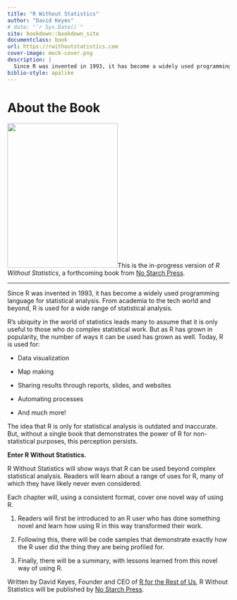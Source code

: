 ```yaml
--- 
title: "R Without Statistics"
author: "David Keyes"
# date: "`r Sys.Date()`"
site: bookdown::bookdown_site
documentclass: book
url: https://rwithoutstatistics.com
cover-image: mock-cover.png
description: |
  Since R was invented in 1993, it has become a widely used programming language for statistical analysis. From academia to the tech world and beyond, R is used for a wide range of statistical analysis. R Without Statistics will show ways that R can be used beyond complex statistical analysis. Readers will learn about a range of uses for R, many of which they have likely never even considered.
biblio-style: apalike
---
```


# About the Book {-}

<img src="mock-cover.png" class="cover" width="250" height="328"/>This is the in-progress version of *R Without Statistics*, a forthcoming book from [No Starch Press](https://www.nostarch.com/).

<hr>

Since R was invented in 1993, it has become a widely used programming language for statistical analysis. From academia to the tech world and beyond, R is used for a wide range of statistical analysis.

R's ubiquity in the world of statistics leads many to assume that it is only useful to those who do complex statistical work. But as R has grown in popularity, the number of ways it can be used has grown as well. Today, R is used for:

-   Data visualization

-   Map making

-   Sharing results through reports, slides, and websites

-   Automating processes

-   And much more!

The idea that R is only for statistical analysis is outdated and inaccurate. But, without a single book that demonstrates the power of R for non-statistical purposes, this perception persists.

**Enter R Without Statistics.**

R Without Statistics will show ways that R can be used beyond complex statistical analysis. Readers will learn about a range of uses for R, many of which they have likely never even considered.

Each chapter will, using a consistent format, cover one novel way of using R.

1.  Readers will first be introduced to an R user who has done something novel and learn how using R in this way transformed their work.

2.  Following this, there will be code samples that demonstrate exactly how the R user did the thing they are being profiled for.

3.  Finally, there will be a summary, with lessons learned from this novel way of using R.

Written by David Keyes, Founder and CEO of [R for the Rest of Us](https://rfortherestofus.com/), R Without Statistics will be published by [No Starch Press](https://nostarch.com/).
